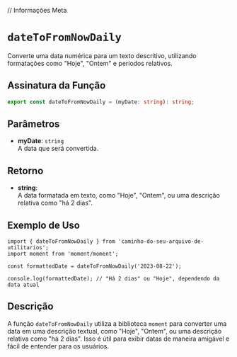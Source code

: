 
// Informações Meta
<Meta title="Functions/dateToFromNowDaily" />

# `dateToFromNowDaily`

Converte uma data numérica para um texto descritivo, utilizando formatações como "Hoje", "Ontem" e períodos relativos.

## Assinatura da Função

```typescript
export const dateToFromNowDaily = (myDate: string): string;
```

## Parâmetros

- **myDate**: `string`  
  A data que será convertida.

## Retorno

- **string**:  
  A data formatada em texto, como "Hoje", "Ontem", ou uma descrição relativa como "há 2 dias".

## Exemplo de Uso

```tsx
import { dateToFromNowDaily } from 'caminho-do-seu-arquivo-de-utilitarios';
import moment from 'moment/moment';

const formattedDate = dateToFromNowDaily('2023-08-22');

console.log(formattedDate); // "Há 2 dias" ou "Hoje", dependendo da data atual
```

## Descrição

A função `dateToFromNowDaily` utiliza a biblioteca `moment` para converter uma data em uma descrição textual, como "Hoje", "Ontem", ou uma descrição relativa como "há 2 dias". Isso é útil para exibir datas de maneira amigável e fácil de entender para os usuários.
